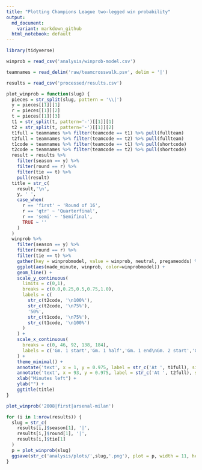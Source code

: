 ```yaml
---
title: "Plotting Champions League two-legged win probability"
output:
  md_document:
    variant: markdown_github
  html_notebook: default
---
```


```r
library(tidyverse)
```

```r
winprob = read_csv('analysis/winprob-model.csv')
```

```r
teamnames = read_delim('raw/teamcrosswalk.psv', delim = '|')
```

```r
results = read_csv('processed/results.csv')
```

```r
plot_winprob = function(slug) {
  pieces = str_split(slug, pattern = '\\|')
  y = pieces[[1]][1]
  r = pieces[[1]][2]
  t = pieces[[1]][3]
  t1 = str_split(t, pattern='-')[[1]][1]
  t2 = str_split(t, pattern='-')[[1]][2]
  t1full = teamnames %>% filter(teamcode == t1) %>% pull(fullteam)
  t2full = teamnames %>% filter(teamcode == t2) %>% pull(fullteam)
  t1code = teamnames %>% filter(teamcode == t1) %>% pull(shortcode)
  t2code = teamnames %>% filter(teamcode == t2) %>% pull(shortcode)
  result = results %>% 
    filter(season == y) %>% 
    filter(round == r) %>% 
    filter(tie == t) %>% 
    pull(result)
  title = str_c(
    result,'\n',
    y, ' ',
    case_when(
      r == 'first' ~ 'Round of 16',
      r == 'qtr' ~ 'Quarterfinal',
      r == 'semi' ~ 'Semifinal',
      TRUE ~ ''
    )
  )
  winprob %>% 
    filter(season == y) %>% 
    filter(round == r) %>% 
    filter(tie == t) %>% 
    gather(key = winprobmodel, value = winprob, neutral, pregameodds) %>% 
    ggplot(aes(made_minute, winprob, color=winprobmodel)) +
    geom_line() +
    scale_y_continuous(
      limits = c(0,1),
      breaks = c(0.0,0.25,0.5,0.75,1.0),
      labels = c(
        str_c(t2code, '\n100%'),
        str_c(t2code, '\n75%'),
        '50%',
        str_c(t1code, '\n75%'),
        str_c(t1code, '\n100%')
      )
    ) +
    scale_x_continuous(
      breaks = c(0, 46, 92, 138, 184),
      labels = c('Gm. 1 start','Gm. 1 half','Gm. 1 end\nGm. 2 start','Gm. 2 half','End')
    ) +
    theme_minimal() +
    annotate('text', x = 1, y = 0.975, label = str_c('At ', t1full), size = 3, hjust = 0) +
    annotate('text', x = 93, y = 0.975, label = str_c('At ', t2full), size = 3, hjust = 0) +
    xlab("Minutes left") +
    ylab("") +
    ggtitle(title)
}
```

```r
plot_winprob('2008|first|arsenal-milan')
```


```r
for (i in 1:nrow(results)) {
  slug = str_c(
    results[i,]$season[1], '|',
    results[i,]$round[1], '|',
    results[i,]$tie[1]
  )
  p = plot_winprob(slug)
  ggsave(str_c('analysis/plots/',slug,'.png'), plot = p, width = 11, height = 8.5, units = "in")
}
```

